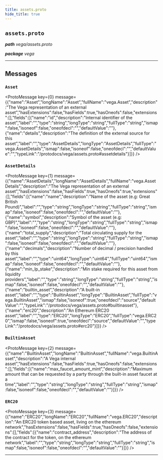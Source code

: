 ```yaml
---
title: assets.proto
hide_title: true
---
```



## `assets.proto`
_**path** vega/assets.proto_

_**package** vega_



---

## Messages


### `Asset`
<ProtoMessage key={0} message={{"name":"Asset","longName":"Asset","fullName":"vega.Asset","description":"The Vega representation of an external asset","hasExtensions":false,"hasFields":true,"hasOneofs":false,"extensions":[],"fields":[{"name":"id","description":"Internal identifier of the asset","label":"","type":"string","longType":"string","fullType":"string","ismap":false,"isoneof":false,"oneofdecl":"","defaultValue":""},{"name":"details","description":"The definition of the external source for this asset","label":"","type":"AssetDetails","longType":"AssetDetails","fullType":"vega.AssetDetails","ismap":false,"isoneof":false,"oneofdecl":"","defaultValue":"","typeLink":"/protodocs/vega/assets.proto#assetdetails"}]}} />


### `AssetDetails`
<ProtoMessage key={1} message={{"name":"AssetDetails","longName":"AssetDetails","fullName":"vega.AssetDetails","description":"The Vega representation of an external asset","hasExtensions":false,"hasFields":true,"hasOneofs":true,"extensions":[],"fields":[{"name":"name","description":"Name of the asset (e.g: Great British Pound)","label":"","type":"string","longType":"string","fullType":"string","ismap":false,"isoneof":false,"oneofdecl":"","defaultValue":""},{"name":"symbol","description":"Symbol of the asset (e.g: GBP)","label":"","type":"string","longType":"string","fullType":"string","ismap":false,"isoneof":false,"oneofdecl":"","defaultValue":""},{"name":"total_supply","description":"Total circulating supply for the asset","label":"","type":"string","longType":"string","fullType":"string","ismap":false,"isoneof":false,"oneofdecl":"","defaultValue":""},{"name":"decimals","description":"Number of decimal / precision handled by this asset","label":"","type":"uint64","longType":"uint64","fullType":"uint64","ismap":false,"isoneof":false,"oneofdecl":"","defaultValue":""},{"name":"min_lp_stake","description":"Min stake required for this asset from liquidity providers","label":"","type":"string","longType":"string","fullType":"string","ismap":false,"isoneof":false,"oneofdecl":"","defaultValue":""},{"name":"builtin_asset","description":"A built-in asset","label":"","type":"BuiltinAsset","longType":"BuiltinAsset","fullType":"vega.BuiltinAsset","ismap":false,"isoneof":true,"oneofdecl":"source","defaultValue":"","typeLink":"/protodocs/vega/assets.proto#builtinasset"},{"name":"erc20","description":"An Ethereum ERC20 asset","label":"","type":"ERC20","longType":"ERC20","fullType":"vega.ERC20","ismap":false,"isoneof":true,"oneofdecl":"source","defaultValue":"","typeLink":"/protodocs/vega/assets.proto#erc20"}]}} />


### `BuiltinAsset`
<ProtoMessage key={2} message={{"name":"BuiltinAsset","longName":"BuiltinAsset","fullName":"vega.BuiltinAsset","description":"A Vega internal asset","hasExtensions":false,"hasFields":true,"hasOneofs":false,"extensions":[],"fields":[{"name":"max_faucet_amount_mint","description":"Maximum amount that can be requested by a party through the built-in asset faucet at a time","label":"","type":"string","longType":"string","fullType":"string","ismap":false,"isoneof":false,"oneofdecl":"","defaultValue":""}]}} />


### `ERC20`
<ProtoMessage key={3} message={{"name":"ERC20","longName":"ERC20","fullName":"vega.ERC20","description":"An ERC20 token based asset, living on the ethereum network","hasExtensions":false,"hasFields":true,"hasOneofs":false,"extensions":[],"fields":[{"name":"contract_address","description":"The address of the contract for the token, on the ethereum network","label":"","type":"string","longType":"string","fullType":"string","ismap":false,"isoneof":false,"oneofdecl":"","defaultValue":""}]}} />

---


  